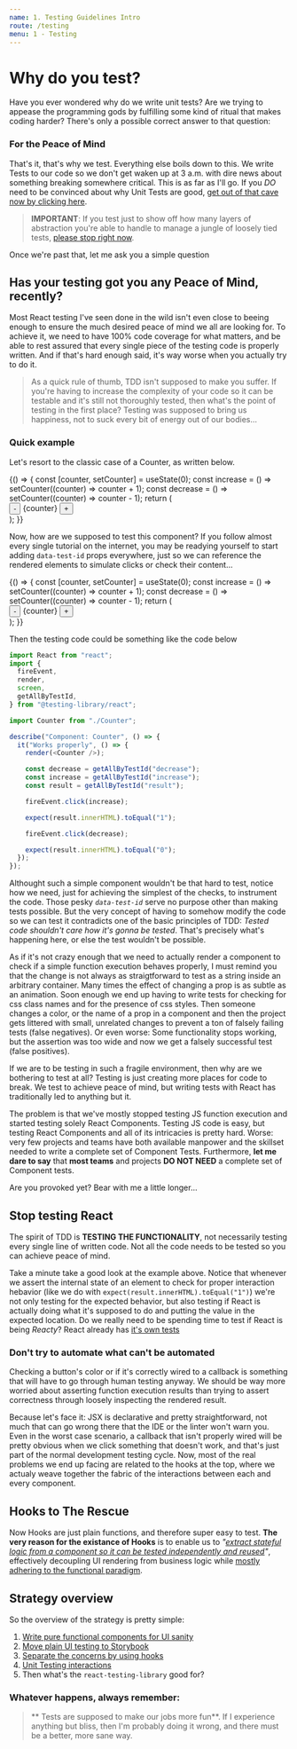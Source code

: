 ```yaml
---
name: 1. Testing Guidelines Intro
route: /testing
menu: 1 - Testing
---
```



# Why do you test?

Have you ever wondered why do we write unit tests? Are we trying to appease the programming gods by fulfilling some kind of ritual that makes coding harder? There's only a possible correct answer to that question:

### For the Peace of Mind

That's it, that's why we test. Everything else boils down to this. We write Tests to our code so we don't get waken up at 3 a.m. with dire news about something breaking somewhere critical. This is as far as I'll go. If you _DO_ need to be convinced about why Unit Tests are good, [get out of that cave now by clicking here](https://www.google.com/search?q=why+unit+testing+is+important&oq=why+unit+testing+is+important&aqs=chrome..69i57j0i19i22i30l3.498j0j4&sourceid=chrome&ie=UTF-8).

> **IMPORTANT**: If you test just to show off how many layers of abstraction you're able to handle to manage a jungle of loosely tied tests, [please stop right now](https://chromatichq.com/blog/principles-testdriven-development).

Once we're past that, let me ask you a simple question

## Has your testing got you any Peace of Mind, recently?

Most React testing I've seen done in the wild isn't even close to beeing enough to ensure the much desired peace of mind we all are looking for. To achieve it, we need to have 100% code coverage for what matters, and be able to rest assured that every single piece of the testing code is properly written. And if that's hard enough said, it's way worse when you actually try to do it.

> As a quick rule of thumb, TDD isn't supposed to make you suffer. If you're having to increase the complexity of your code so it can be testable and it's still not thoroughly tested, then what's the point of testing in the first place? Testing was supposed to bring us happiness, not to suck every bit of energy out of our bodies...

### Quick example

Let's resort to the classic case of a Counter, as written below.

<Playground>
  {() => {
    const [counter, setCounter] = useState(0);
    const increase = () => setCounter((counter) => counter + 1);
    const decrease = () => setCounter((counter) => counter - 1);
    return (
      <div>
        <button onClick={decrease}>-</button>
        <span>{counter}</span>
        <button onClick={increase}>+</button>
      </div>
    );
  }}
</Playground>

Now, how are we supposed to test this component? If you follow almost every single tutorial on the internet, you may be readying yourself to start adding `data-test-id` props everywhere, just so we can reference the rendered elements to simulate clicks or check their content...

<Playground>
  {() => {
    const [counter, setCounter] = useState(0);
    const increase = () => setCounter((counter) => counter + 1);
    const decrease = () => setCounter((counter) => counter - 1);
    return (
      <div>
        <button data-test-id="decrement" onClick={decrease}>
          -
        </button>
        <span data-test-id="result">{counter}</span>
        <button data-test-id="increment" onClick={increase}>
          +
        </button>
      </div>
    );
  }}
</Playground>

Then the testing code could be something like the code below

```typescript
import React from "react";
import {
  fireEvent,
  render,
  screen,
  getAllByTestId,
} from "@testing-library/react";

import Counter from "./Counter";

describe("Component: Counter", () => {
  it("Works properly", () => {
    render(<Counter />);

    const decrease = getAllByTestId("decrease");
    const increase = getAllByTestId("increase");
    const result = getAllByTestId("result");

    fireEvent.click(increase);

    expect(result.innerHTML).toEqual("1");

    fireEvent.click(decrease);

    expect(result.innerHTML).toEqual("0");
  });
});
```

Althought such a simple component wouldn't be that hard to test, notice how we need, just for achieving the simplest of the checks, to instrument the code. Those pesky _`data-test-id`_ serve no purpose other than making tests possible. But the very concept of having to somehow modify the code so we can test it contradicts one of the basic principles of TDD: _Tested code shouldn't care how it's gonna be tested_. That's precisely what's happening here, or else the test wouldn't be possible.

As if it's not crazy enough that we need to actually render a component to check if a simple function execution behaves properly, I must remind you that the change is not always as straigtforward to test as a string inside an arbitrary container. Many times the effect of changing a prop is as subtle as an animation. Soon enough we end up having to write tests for checking for css class names and for the presence of css styles. Then someone changes a color, or the name of a prop in a component and then the project gets littered with small, unrelated changes to prevent a ton of falsely failing tests (false negatives). Or even worse: Some functionality stops working, but the assertion was too wide and now we get a falsely successful test (false positives).

If we are to be testing in such a fragile environment, then why are we bothering to test at all? Testing is just creating more places for code to break. We test to achieve peace of mind, but writing tests with React has traditionally led to anything but it.

The problem is that we've mostly stopped testing JS function execution and started testing solely React Components. Testing JS code is easy, but testing React Components and all of its intricacies is pretty hard. Worse: very few projects and teams have both available manpower and the skillset needed to write a complete set of Component Tests. Furthermore, **let me dare to say** that **most teams** and projects **DO NOT NEED** a complete set of Component tests.

Are you provoked yet? Bear with me a little longer...

## Stop testing React

The spirit of TDD is **TESTING THE FUNCTIONALITY**, not necessarily testing every single line of written code. Not all the code needs to be tested so you can achieve peace of mind.

Take a minute take a good look at the example above. Notice that whenever we assert the internal state of an element to check for proper interaction hebavior (like we do with `expect(result.innerHTML).toEqual("1")`) we're not only testing for the expected behavior, but also testing if React is actually doing what it's supposed to do and putting the value in the expected location. Do we really need to be spending time to test if React is being _Reacty_? React already has [it's own tests](https://circleci.com/gh/facebook/react)

### Don't try to automate what can't be automated

Checking a button's color or if it's correctly wired to a callback is something that will have to go through human testing anyway. We should be way more worried about asserting function execution results than trying to assert correctness through loosely inspecting the rendered result.

Because let's face it: JSX is declarative and pretty straightforward, not much that can go wrong there that the IDE or the linter won't warn you. Even in the worst case scenario, a callback that isn't properly wired will be pretty obvious when we click something that doesn't work, and that's just part of the normal development testing cycle. Now, most of the real problems we end up facing are related to the hooks at the top, where we actualy weave together the fabric of the interactions between each and every component.

## Hooks to The Rescue

Now Hooks are just plain functions, and therefore super easy to test. **The very reason for the existance of Hooks** is to enable us to _"[extract stateful logic from a component so it can be tested independently and reused](https://reactjs.org/docs/hooks-intro.html#its-hard-to-reuse-stateful-logic-between-components)"_, effectively decoupling UI rendering from business logic while [mostly adhering to the functional paradigm](https://mostly-adequate.gitbook.io/mostly-adequate-guide/).

## Strategy overview

So the overview of the strategy is pretty simple:

1. [Write pure functional components for UI sanity](/testing/pfcs-for-ui-sanity)
1. [Move plain UI testing to Storybook](/testing/parallel-ui-qa-with-storybook)
1. [Separate the concerns by using hooks](/testing/separating-concerns-with-hooks)
1. [Unit Testing interactions](/testing/testing-hooks)
1. Then what's the `react-testing-library` good for?

### Whatever happens, always remember:
> ** Tests are supposed to make our jobs more fun**. If I experience anything but bliss, then I'm probably doing it wrong, and there must be a better, more sane way.
